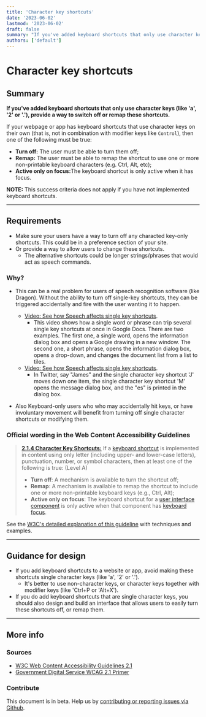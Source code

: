 ```yaml
---
title: 'Character key shortcuts'
date: '2023-06-02'
lastmod: '2023-06-02'
draft: false
summary: "If you've added keyboard shortcuts that only use character keys (like 'a', '2' or '.'), provide a way to switch off or remap these shortcuts."
authors: ['default']
---
```


# Character key shortcuts

## Summary

**If you've added keyboard shortcuts that only use character keys (like 'a', '2' or '.'), provide a way to switch off or remap these shortcuts.**

If your webpage or app has keyboard shortcuts that use character keys on their own (that is, not in combination with modifier keys like `Control`), then one of the following must be true:
* <strong>Turn off:</strong> The user must be able to turn them off;
* <strong>Remap:</strong> The user must be able to remap the shortcut to use one or more non-printable keyboard characters (e.g. Ctrl, Alt, etc);
* <strong>Active only on focus:</strong>The keyboard shortcut is only active when it has focus.

<strong>NOTE:</strong> This success criteria does not apply if you have not implemented keyboard shortcuts.

---

## Requirements

* Make sure your users have a way to turn off any characted key-only shortcuts. This could be in a preference section of your site.
* Or provide a way to allow users to change these shortcuts.
  * The alternative shortcuts could be longer strings/phrases that would act as speech commands.

### Why?

* This can be a real problem for users of speech recognition software (like Dragon). Without the ability to turn off single-key shortcuts, they can be triggered accidentally and fire with the user wanting it to happen.

  * [Video: See how Speech affects single key shortcuts](https://www.youtube.com/watch?v=xzSyIA4OWYE).
    * This video shows how a single word or phrase can trip several single key shortcuts at once in Google Docs. There are two examples. The first one, a single word, opens the information dialog box and opens a Google drawing in a new window. The second one, a short phrase, opens the information dialog box, opens a drop-down, and changes the document list from a list to tiles.
  * [Video: See how Speech affects single key shortcuts](https://www.youtube.com/watch?v=OPjfpDU9S08).
    * In Twitter, say "James" and the single character key shortcut 'J' moves down one item, the single character key shortcut 'M' opens the message dialog box, and the "es" is printed in the dialog box.

* Also Keyboard-only users who who may accidentally hit keys, or have involuntary movement will benefit from turning off single character shortcuts or modifying them.

### Official wording in the Web Content Accessibility Guidelines

> [**2.1.4 Character Key Shortcuts:**](https://www.w3.org/WAI/WCAG21/Understanding/character-key-shortcuts.html) If a [keyboard shortcut](https://www.w3.org/WAI/WCAG21/Understanding/character-key-shortcuts.html#dfn-keyboard-shortcut) is implemented in content using only letter (including upper- and lower-case letters), punctuation, number, or symbol characters, then at least one of the following is true: (Level A)
>
> * **Turn off**: A mechanism is available to turn the shortcut off;
> * **Remap**: A mechanism is available to remap the shortcut to include one or more non-printable keyboard keys (e.g., Ctrl, Alt);
> * **Active only on focus**: The keyboard shortcut for a [user interface component](https://www.w3.org/WAI/WCAG21/Understanding/character-key-shortcuts.html#dfn-user-interface-component) is only active when that component has [keyboard focus](/playbook/definitions#keyboard-focus).

See the [W3C's detailed explanation of this guideline](https://www.w3.org/WAI/WCAG21/Understanding/character-key-shortcuts.html) with techniques and examples.

---

## Guidance for design

* If you add keyboard shortcuts to a website or app, avoid making these shortcuts single character keys (like 'a', '2' or '.').
  * It's better to use non-character keys, or character keys together with modifier keys (like 'Ctrl+P or 'Alt+X').
* If you do add keyboard shortcuts that are single character keys, you should also design and build an interface that allows users to easily turn these shortcuts off, or remap them.

---

## More info

### Sources

* [W3C Web Content Accessibility Guidelines 2.1](https://www.w3.org/TR/WCAG21/)
* [Government Digital Service WCAG 2.1 Primer](https://alphagov.github.io/wcag-primer/)

### Contribute

This document is in beta. Help us by [contributing or reporting issues via Github](https://github.com/web-accessibility-io/web-accessibility.io).
